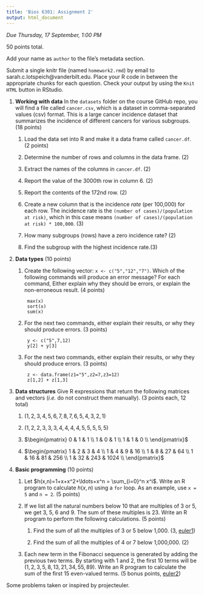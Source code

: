 ```yaml
---
title: 'Bios 6301: Assignment 2'
output: html_document
---
```


*Due Thursday, 17 September, 1:00 PM*

50 points total.

Add your name as `author` to the file's metadata section.

Submit a single knitr file (named `homework2.rmd`) by email to sarah.c.lotspeich@vanderbilt.edu.
Place your R code in between the appropriate chunks for each question.
Check your output by using the `Knit HTML` button in RStudio.

1. **Working with data** In the `datasets` folder on the course GitHub repo, you will find a file called `cancer.csv`, which is a dataset in comma-separated values (csv) format. This is a large cancer incidence dataset that summarizes the incidence of different cancers for various subgroups. (18 points)

    1. Load the data set into R and make it a data frame called `cancer.df`. (2 points)

    2. Determine the number of rows and columns in the data frame. (2)

    3. Extract the names of the columns in `cancer.df`. (2)

    4. Report the value of the 3000th row in column 6. (2)

    5. Report the contents of the 172nd row. (2)

    6. Create a new column that is the incidence *rate* (per 100,000) for each row. The incidence rate is the `(number of cases)/(population at risk)`, which in this case means `(number of cases)/(population at risk) * 100,000`. (3)

    7. How many subgroups (rows) have a zero incidence rate? (2)

    8. Find the subgroup with the highest incidence rate.(3)

2. **Data types** (10 points)

    1. Create the following vector: `x <- c("5","12","7")`. Which of the following commands will produce an error message? For each command, Either explain why they should be errors, or explain the non-erroneous result. (4 points)

            max(x)
            sort(x)
            sum(x)

    2. For the next two commands, either explain their results, or why they should produce errors. (3 points)

            y <- c("5",7,12)
            y[2] + y[3]

    3. For the next two commands, either explain their results, or why they should produce errors. (3 points)

            z <- data.frame(z1="5",z2=7,z3=12)
            z[1,2] + z[1,3]

3. **Data structures** Give R expressions that return the following matrices and vectors (*i.e.* do not construct them manually). (3 points each, 12 total)

    1. $(1,2,3,4,5,6,7,8,7,6,5,4,3,2,1)$
    
    2. $(1,2,2,3,3,3,4,4,4,4,5,5,5,5,5)$

    3. $\begin{pmatrix}
      0 & 1 & 1  \\
      1 & 0 & 1  \\
      1 & 1 & 0  \\
    \end{pmatrix}$

    4. $\begin{pmatrix}
      1 & 2 & 3 & 4 \\
      1 & 4 & 9 & 16 \\
      1 & 8 & 27 & 64  \\
      1 & 16 & 81 & 256 \\
      1 & 32 & 243 & 1024  \\
    \end{pmatrix}$

4. **Basic programming** (10 points)

    1. Let $h(x,n)=1+x+x^2+\ldots+x^n = \sum_{i=0}^n x^i$. Write an R program to calculate $h(x,n)$ using a `for` loop. As an example, use `x = 5` and `n = 2`. (5 points)

    1. If we list all the natural numbers below 10 that are multiples of 3 or 5, we get 3, 5, 6 and 9. The sum of these multiples is 23. Write an R program to perform the following calculations. (5 points)

        1. Find the sum of all the multiples of 3 or 5 below 1,000. (3, [euler1])

        1. Find the sum of all the multiples of 4 or 7 below 1,000,000. (2)

    1. Each new term in the Fibonacci sequence is generated by adding the previous two terms. By starting with 1 and 2, the first 10 terms will be $(1, 2, 3, 5, 8, 13, 21, 34, 55, 89)$. Write an R program to calculate the sum of the first 15 even-valued terms. (5 bonus points, [euler2])

Some problems taken or inspired by projecteuler.

[euler1]: https://projecteuler.net/problem=1
[euler2]: https://projecteuler.net/problem=2
